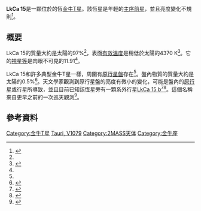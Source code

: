 {{Starbox begin 
| name = LkCa 15
}}
{{Starbox image
| image = [[File:LkCa_15_disk_protoplanetare_Scheibe.jpg|250px]]
| caption =左圖是LkCa 15與外圍的原行星盤。右圖是左圖方格內放大部分，藍色為行星LkCa 15 b，紅色為塵埃與氣體。
| credit =
}}
{{Starbox observe 
| epoch = [[J2000.0|J2000.0]]
| constell = [[金牛座|金牛座]]
| ra = {{RA|04|39|17.796}}<ref name=SIMBAD>{{cite simbad|title=EM* LkCa 15}}</ref>
| dec = {{DEC|+22|21|03.48}}<ref name=SIMBAD/>
| appmag_v = +11.91<ref name=EU>{{cite web|url=http://exoplanet.eu/catalog/lkca_15_b/|title=Notes on LKCA 15 b|accessdate=26 December 2016|archive-date=2020-11-30|archive-url=https://web.archive.org/web/20201130074334/http://exoplanet.eu/catalog/lkca_15_b/|dead-url=no}}</ref>
}}
{{Starbox character 
| class = K5V<ref name=EU/>
| variable = [[金牛T星|金牛T星]]<ref name=SIMBAD/>
}}
{{Starbox astrometry
| prop_mo_ra = 9.4<ref name=SIMBAD/>
| prop_mo_dec = -13.2<ref name=SIMBAD/>
| dist_ly = 473<ref name=EU/>
| dist_pc = 145<ref name=EU/>
}}
{{Starbox detail
| source =
| age_myr = 2<ref name=EU/>
| mass = 0.97 ± 0.03<ref name=EU/>
<!--| luminosity = 15.4-->
| temperature = 4370<ref name=temp/>
}}
{{Starbox catalog 
| names = [[變星命名法|V1079]] Tau, [[導引星表|GSC]] 01278-00193, [[第谷第二星表|TYC]] 1278-193-1<ref name=SIMBAD/>
}}
{{Starbox reference
| Simbad = EM*+LkCa+15
}}
{{Starbox end}}

'''LkCa 15'''是一顆位於{{link-en|金牛座分子雲1|Taurus Molecular Cloud 1|金牛－御夫恆星形成區}}的恆[[金牛T星|金牛T星]]。該恆星是年輕的[[主序前星|主序前星]]，並且亮度變化不規則<ref name=dd>{{cite web|url=http://www.daviddarling.info/encyclopedia/T/TTauri.html|title=Encyclopedia of Science: T Tauri star|accessdate=17 January 2017|archive-date=2021-01-27|archive-url=https://web.archive.org/web/20210127063304/https://www.daviddarling.info/encyclopedia/T/TTauri.html|dead-url=no}}</ref>。

== 概要 ==
LkCa 15的質量大約是太陽的97%<ref name=EU/>，表面[[有效溫度|有效溫度]]是稍低於太陽的4370 K<ref name=temp>{{Cite journal|last=Thalmann, C. et al.|first=|date=1 June 2014|title=The architecture of the LkCa 15 transitional disk revealed by high-contrast imaging|url=http://adsabs.harvard.edu/abs/2014A%26A...566A..51T|journal=Astronomy & Astrophysics|volume=566|issue=id.A51|doi=|pmid=|access-date=|via=|archive-date=2017-05-10|archive-url=https://web.archive.org/web/20170510132425/http://adsabs.harvard.edu/abs/2014A%26A...566A..51T|dead-url=no}}</ref>。它的[[視星等|視星等]]是肉眼不可見的11.91<ref name=EU/>。

LkCa 15和許多典型金牛T星一樣，周圍有[[原行星盤|原行星盤]]存在<ref name=dd/>。盤內物質的質量大約是太陽的0.5%<ref>{{Cite journal|last=Andrews & Williams|first=|date=8 June 2005|title=Circumstellar Dust Disks in Taurus-Auriga: The Submillimeter Perspective|url=http://iopscience.iop.org/article/10.1086/432712/meta|journal=The Astrophysical Journal|volume=631|issue=2|doi=|pmid=|accessdate=11 September 2016|via=|archive-date=2017-05-10|archive-url=https://web.archive.org/web/20170510121138/http://iopscience.iop.org/article/10.1086/432712/meta|dead-url=no}}</ref>。天文學家觀測到原行星盤的亮度有微小的變化，可能是盤內的[[原行星|原行星]]或行星所導致，並且目前已知該恆星旁有一顆系外行星[[LkCa_15_b|LkCa 15 b]]<ref>{{Cite journal|last=Kraus & Ireland|first=|date=2012|title=A young exoplanet caught at formation?|url=|journal=Astrophysical Journal|volume=745|issue=|doi=|pmid=|access-date=|via=}}</ref><ref>{{Cite journal|last=Sallum S., et al.|first=|date=1 November 2015|title=Accreting Protoplanets in the LkCa15 transition disk|url=https://arxiv.org/abs/1511.07456|journal=Nature|volume=527|issue=|doi=|pmid=|access-date=|via=|archive-date=2020-11-28|archive-url=https://web.archive.org/web/20201128183834/https://arxiv.org/abs/1511.07456|dead-url=no}}</ref>。這個名稱來自更早之前的一次巡天觀測<ref>{{Cite journal|last=Herbig et al.|first=|date=1 March 1986|title=A spectroscopic survey of the Taurus-Auriga dark clouds for pre-main-sequence stars having CA II H, K emission|url=http://adsabs.harvard.edu/abs/1986AJ.....91..575H|journal=The Astronomical Journal|volume=91|issue=|doi=|pmid=|access-date=11 September 2016|via=|archive-date=2017-05-10|archive-url=https://web.archive.org/web/20170510133509/http://adsabs.harvard.edu/abs/1986AJ.....91..575H|dead-url=no}}</ref>。

== 參考資料 ==
{{Reflist}}

[[Category:金牛T星|Category:金牛T星]]
[[Category:以变星命名法命名的天体|Tauri, V1079]]
[[Category:2MASS天体|Category:2MASS天体]]
[[Category:金牛座|Category:金牛座]]

{{main-star-stub}}
{{var-star-stub}}